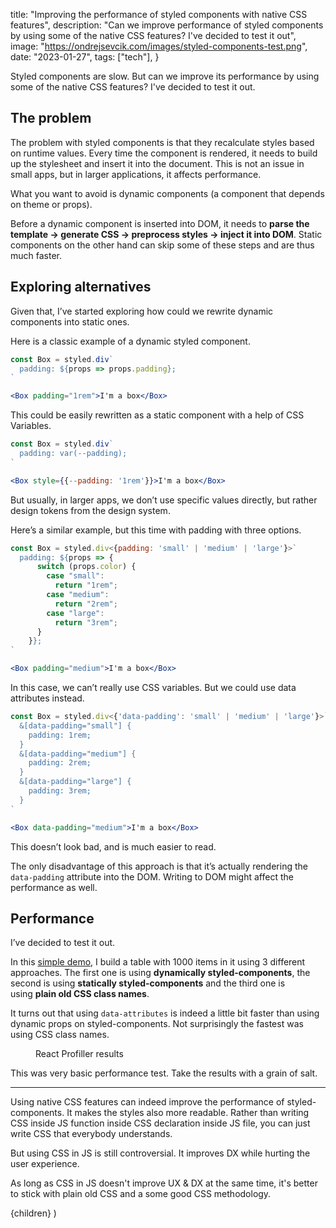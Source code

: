 
  title:
    "Improving the performance of styled components with native CSS features",
  description:
    "Can we improve performance of styled components by using some of the native CSS features? I've decided to test it out",
  image: "https://ondrejsevcik.com/images/styled-components-test.png",
  date: "2023-01-27",
  tags: ["tech"],
}

Styled components are slow. But can we improve its performance by using some of the native CSS features? I've decided to test it out.

## The problem

The problem with styled components is that they recalculate styles based on runtime values. Every time the component is rendered, it needs to build up the stylesheet and insert it into the document. This is not an issue in small apps, but in larger applications, it affects performance.

What you want to avoid is dynamic components (a component that depends on theme or props).

Before a dynamic component is inserted into DOM, it needs to **parse the template → generate CSS → preprocess styles → inject it into DOM**. Static components on the other hand can skip some of these steps and are thus much faster.

## Exploring alternatives

Given that, I’ve started exploring how could we rewrite dynamic components into static ones.

Here is a classic example of a dynamic styled component.

```jsx
const Box = styled.div`
  padding: ${props => props.padding};
`

<Box padding="1rem">I'm a box</Box>
```

This could be easily rewritten as a static component with a help of CSS Variables.

```jsx
const Box = styled.div`
  padding: var(--padding);
`

<Box style={{--padding: '1rem'}}>I'm a box</Box>
```

But usually, in larger apps, we don’t use specific values directly, but rather design tokens from the design system.

Here’s a similar example, but this time with padding with three options.

```jsx
const Box = styled.div<{padding: 'small' | 'medium' | 'large'}>`
  padding: ${props => {
	  switch (props.color) {
	    case "small":
	      return "1rem";
	    case "medium":
	      return "2rem";
	    case "large":
	      return "3rem";
	  }
	}};
`

<Box padding="medium">I'm a box</Box>
```

In this case, we can’t really use CSS variables. But we could use data attributes instead.

```jsx
const Box = styled.div<{'data-padding': 'small' | 'medium' | 'large'}>`
  &[data-padding="small"] {
    padding: 1rem;
  }
  &[data-padding="medium"] {
    padding: 2rem;
  }
  &[data-padding="large"] {
    padding: 3rem;
  }
`

<Box data-padding="medium">I'm a box</Box>
```

This doesn’t look bad, and is much easier to read.

The only disadvantage of this approach is that it’s actually rendering the `data-padding` attribute into the DOM. Writing to DOM might affect the performance as well.

## Performance

I’ve decided to test it out.

In this [simple demo](https://codesandbox.io/s/styled-components-perf-test-conditions-ur9tpj), I build a table with 1000 items in it using 3 different approaches. The first one is using **dynamically styled-components**, the second is using **statically styled-components** and the third one is using **plain old CSS class names**.

It turns out that using `data-attributes` is indeed a little bit faster than using dynamic props on styled-components. Not surprisingly the fastest was using CSS class names.

<Figure
  src="/images/styled-components-test.png"
  alt="React Profiller results "
  maxWidth="300px"
  width={2000}
  height={667}
>
  React Profiller results
</Figure>

<Callout emoji="⚠️">
  This was very basic performance test. Take the results with a grain of salt.
</Callout>

---

Using native CSS features can indeed improve the performance of styled-components. It makes the styles also more readable. Rather than writing CSS inside JS function inside CSS declaration inside JS file, you can just write CSS that everybody understands.

But using CSS in JS is still controversial. It improves DX while hurting the user experience.

As long as CSS in JS doesn't improve UX & DX at the same time, it's better to stick with plain old CSS and a some good CSS methodology.

  <BlogPostLayout meta={meta}>{children}</BlogPostLayout>
)
